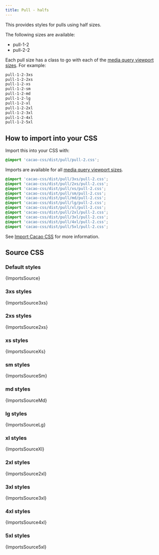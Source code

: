 ```yaml
---
title: Pull - halfs
---
```


This provides styles for pulls using half sizes.

The following sizes are available:

- pull-1-2
- pull-2-2

Each pull size has a class to go with each of the [media query viewport sizes](/styles/media#viewport-media-queries). For example:

```css
pull-1-2-3xs
pull-1-2-2xs
pull-1-2-xs
pull-1-2-sm
pull-1-2-md
pull-1-2-lg
pull-1-2-xl
pull-1-2-2xl
pull-1-2-3xl
pull-1-2-4xl
pull-1-2-5xl
```

## How to import into your CSS

Import this into your CSS with:

```css
@import 'cacao-css/dist/pull/pull-2.css';
```

Imports are available for all [media query viewport sizes](/styles/media#viewport-media-queries).

```css
@import 'cacao-css/dist/pull/3xs/pull-2.css';
@import 'cacao-css/dist/pull/2xs/pull-2.css';
@import 'cacao-css/dist/pull/xs/pull-2.css';
@import 'cacao-css/dist/pull/sm/pull-2.css';
@import 'cacao-css/dist/pull/md/pull-2.css';
@import 'cacao-css/dist/pull/lg/pull-2.css';
@import 'cacao-css/dist/pull/xl/pull-2.css';
@import 'cacao-css/dist/pull/2xl/pull-2.css';
@import 'cacao-css/dist/pull/3xl/pull-2.css';
@import 'cacao-css/dist/pull/4xl/pull-2.css';
@import 'cacao-css/dist/pull/5xl/pull-2.css';
```

See [Import Cacao CSS](/import) for more information.

## Source CSS

<!-- markdownlint-disable -->

### Default styles

<CodeBlock language="css" title="pull/pull-2.css">{ImportsSource}</CodeBlock>

### 3xs styles

<CodeBlock language="css" title="pull/3xs/pull-2.css">{ImportsSource3xs}</CodeBlock>

### 2xs styles

<CodeBlock language="css" title="pull/2xs/pull-2.css">{ImportsSource2xs}</CodeBlock>

### xs styles

<CodeBlock language="css" title="pull/xs/pull-2.css">{ImportsSourceXs}</CodeBlock>

### sm styles

<CodeBlock language="css" title="pull/sm/pull-2.css">{ImportsSourceSm}</CodeBlock>

### md styles

<CodeBlock language="css" title="pull/md/pull-2.css">{ImportsSourceMd}</CodeBlock>

### lg styles

<CodeBlock language="css" title="pull/lg/pull-2.css">{ImportsSourceLg}</CodeBlock>

### xl styles

<CodeBlock language="css" title="pull/xl/pull-2.css">{ImportsSourceXl}</CodeBlock>

### 2xl styles

<CodeBlock language="css" title="pull/2xl/pull-2.css">{ImportsSource2xl}</CodeBlock>

### 3xl styles

<CodeBlock language="css" title="pull/3xl/pull-2.css">{ImportsSource3xl}</CodeBlock>

### 4xl styles

<CodeBlock language="css" title="pull/4xl/pull-2.css">{ImportsSource4xl}</CodeBlock>

### 5xl styles

<CodeBlock language="css" title="pull/5xl/pull-2.css">{ImportsSource5xl}</CodeBlock>

